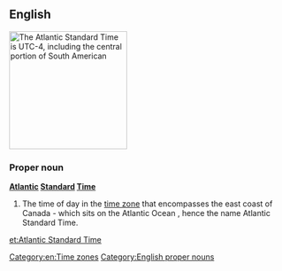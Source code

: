 ==English==
[[Image:Timezoneswest.PNG|thumb|right|213px|The Atlantic Standard Time is UTC-4, including the central portion of South American]]
{{wikipedia}}

===Proper noun===
'''[[Atlantic]] [[standard|Standard]] [[time|Time]]'''
# The time of day in the [[time zone]] that encompasses the east coast of Canada - which sits on the Atlantic Ocean , hence the name Atlantic Standard Time.

[[Category:en:Time zones]]
[[Category:English proper nouns]]

[[et:Atlantic Standard Time]]